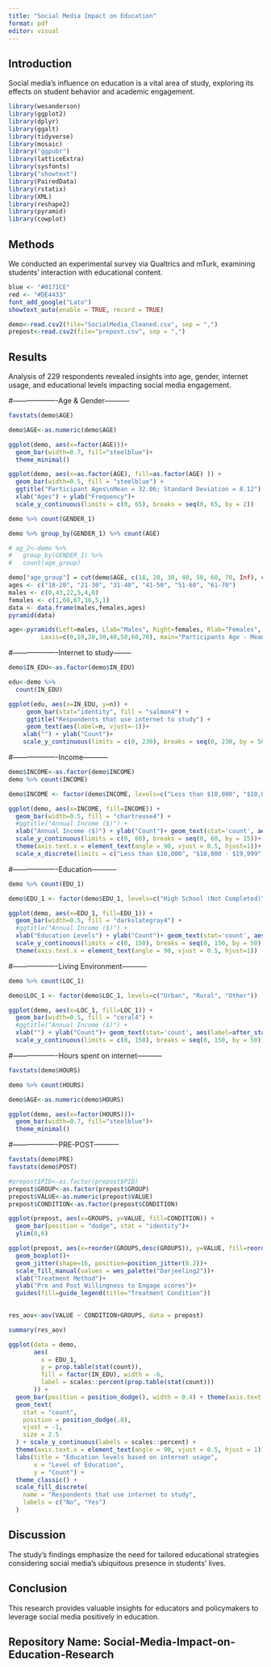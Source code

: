 ```yaml
---
title: "Social Media Impact on Education"
format: pdf
editor: visual
---
```


## Introduction
Social media's influence on education is a vital area of study, exploring its effects on student behavior and academic engagement.

```r
library(wesanderson)
library(ggplot2) 
library(dplyr)
library(ggalt)   
library(tidyverse)
library(mosaic)
library("ggpubr")
library(latticeExtra)
library(sysfonts)
library("showtext")
library(PairedData)
library(rstatix)
library(XML)
library(reshape2)
library(pyramid)
library(cowplot)
```

## Methods
We conducted an experimental survey via Qualtrics and mTurk, examining students' interaction with educational content.

```r
blue <- "#0171CE"
red <- "#DE4433"
font_add_google("Lato")
showtext_auto(enable = TRUE, record = TRUE)
```

```r
demo<-read.csv2(file="SocialMedia_Cleaned.csv", sep = ",")
prepost<-read.csv2(file="prepost.csv", sep = ",")
```
## Results
Analysis of 229 respondents revealed insights into age, gender, internet usage, and educational levels impacting social media engagement.

#-------------------Age & Gender-----------

```r
favstats(demo$AGE)

demo$AGE<-as.numeric(demo$AGE)

ggplot(demo, aes(x=factor(AGE)))+
  geom_bar(width=0.7, fill="steelblue")+
  theme_minimal()
```

```r
ggplot(demo, aes(x=as.factor(AGE), fill=as.factor(AGE) )) + 
  geom_bar(width=0.5, fill = "steelblue") +
  ggtitle("Participant Ages\nMean = 32.06; Standard Deviation = 8.12") +
  xlab("Ages") + ylab("Frequency")+
  scale_y_continuous(limits = c(0, 65), breaks = seq(0, 65, by = 2))

```

```r
demo %>% count(GENDER_1)

demo %>% group_by(GENDER_1) %>% count(AGE)
```

```r
# ag_2<-demo %>%
#   group_by(GENDER_1) %>% 
#   count(age_group)

demo["age_group"] = cut(demo$AGE, c(18, 20, 30, 40, 50, 60, 70, Inf), c("18-20", "21-30", "31-40", "41-50", "51-60", "61-70", "61-70"), include.lowest=TRUE)
ages <- c("18-20", "21-30", "31-40", "41-50", "51-60", "61-70")
males <- c(0,43,22,5,4,0)
females <- c(1,60,67,16,5,1)
data <- data.frame(males,females,ages)
pyramid(data)

age<-pyramids(Left=males, Llab="Males", Right=females, Rlab="Females", Center = ages,
         Laxis=c(0,10,20,30,40,50,60,70), main="Participants Age - Mean = 32.06; Standard Deviation = 8.12")

```

#-------------------Internet to study--------

```r


demo$IN_EDU<-as.factor(demo$IN_EDU)

edu<-demo %>%
  count(IN_EDU)

ggplot(edu, aes(x=IN_EDU, y=n)) +
     geom_bar(stat="identity", fill = "salmon4") +
     ggtitle("Respondents that use internet to study") +
     geom_text(aes(label=n, vjust=-1))+
    xlab("") + ylab("Count")+
    scale_y_continuous(limits = c(0, 230), breaks = seq(0, 230, by = 50))

```

#-------------------Income-----------

```r
demo$INCOME<-as.factor(demo$INCOME)
demo %>% count(INCOME)

demo$INCOME <- factor(demo$INCOME, levels=c("Less than $10,000", "$10,000 - $19,999", "$20,000 - $29,999", "$30,000 - $39,999", "$40,000 - $49,999", "$50,000 - $59,999", "$60,000 - $69,999", "$70,000 - $79,999", "$80,000 - $89,999", "$90,000 - $99,999", "$100,000 - $149,999"))

ggplot(demo, aes(x=INCOME, fill=INCOME)) + 
  geom_bar(width=0.5, fill = "chartreuse4") +
  #ggtitle("Annual Income ($)") +
  xlab("Annual Income ($)") + ylab("Count")+ geom_text(stat='count', aes(label=after_stat(count)), vjust=-1)+
  scale_y_continuous(limits = c(0, 60), breaks = seq(0, 60, by = 15))+
  theme(axis.text.x = element_text(angle = 90, vjust = 0.5, hjust=1))+
  scale_x_discrete(limits = c("Less than $10,000", "$10,000 - $19,999", "$20,000 - $29,999", "$30,000 - $39,999", "$40,000 - $49,999", "$50,000 - $59,999", "$60,000 - $69,999", "$70,000 - $79,999", "$80,000 - $89,999", "$90,000 - $99,999", "$100,000 - $149,999"))

```

#-------------------Education-----------

```r
demo %>% count(EDU_1)

demo$EDU_1 <- factor(demo$EDU_1, levels=c("High School (Not Completed)", "High School", "Associate's Degree", "Some College coursework", "Bachelor's Degree", "Master's or PhD"))

ggplot(demo, aes(x=EDU_1, fill=EDU_1)) + 
  geom_bar(width=0.5, fill = "darkslategray4") +
  #ggtitle("Annual Income ($)") +
  xlab("Education Levels") + ylab("Count")+ geom_text(stat='count', aes(label=after_stat(count)), vjust=-1)+
  scale_y_continuous(limits = c(0, 150), breaks = seq(0, 150, by = 50))+
  theme(axis.text.x = element_text(angle = 90, vjust = 0.5, hjust=1))
```

#-------------------Living Environment-----------

```r
demo %>% count(LOC_1)

demo$LOC_1 <- factor(demo$LOC_1, levels=c("Urban", "Rural", "Other"))

ggplot(demo, aes(x=LOC_1, fill=LOC_1)) + 
  geom_bar(width=0.5, fill = "coral4") +
  #ggtitle("Annual Income ($)") +
  xlab("") + ylab("Count")+ geom_text(stat='count', aes(label=after_stat(count)), vjust=-1)+
  scale_y_continuous(limits = c(0, 150), breaks = seq(0, 150, by = 50))

```

#-------------------Hours spent on internet-----------

```r
favstats(demo$HOURS)

demo %>% count(HOURS)

demo$AGE<-as.numeric(demo$HOURS)

ggplot(demo, aes(x=factor(HOURS)))+
  geom_bar(width=0.7, fill="steelblue")+
  theme_minimal()
```

#-------------------PRE-POST-----------

```r

favstats(demo$PRE)
favstats(demo$POST)

#prepost$PID<-as.factor(prepost$PID)
prepost$GROUP<-as.factor(prepost$GROUP)
prepost$VALUE<-as.numeric(prepost$VALUE)
prepost$CONDITION<-as.factor(prepost$CONDITION)

```

```r
ggplot(prepost, aes(x=GROUPS, y=VALUE, fill=CONDITION)) + 
  geom_bar(position = "dodge", stat = "identity")+
  ylim(0,6)

ggplot(prepost, aes(x=reorder(GROUPS,desc(GROUPS)), y=VALUE, fill=reorder(CONDITION, desc(CONDITION)))) + 
  geom_boxplot()+
  geom_jitter(shape=16, position=position_jitter(0.2))+
  scale_fill_manual(values = wes_palette("Darjeeling2"))+
  xlab("Treatment Method")+
  ylab("Pre and Post Willingness to Engage scores")+
  guides(fill=guide_legend(title="Treatment Condition"))
  
```

```r
res_aov<-aov(VALUE ~ CONDITION+GROUPS, data = prepost)

summary(res_aov)
```

```r
ggplot(data = demo,
       aes(
         x = EDU_1,
         y = prop.table(stat(count)),
         fill = factor(IN_EDU), width = -6,
         label = scales::percent(prop.table(stat(count)))
       )) +
  geom_bar(position = position_dodge(), width = 0.4) + theme(axis.text = element_text(size = -0.30))+
  geom_text(
    stat = "count",
    position = position_dodge(.8),
    vjust = -1,
    size = 2.5
  ) + scale_y_continuous(labels = scales::percent) +
  theme(axis.text.x = element_text(angle = 90, vjust = 0.5, hjust = 1))+
  labs(title = "Education levels based on internet usage",
       x = "Level of Education",
       y = "Count") +
  theme_classic() +
  scale_fill_discrete(
    name = "Respondents that use internet to study",
    labels = c("No", "Yes")
  )
```

## Discussion
The study's findings emphasize the need for tailored educational strategies considering social media's ubiquitous presence in students' lives.

## Conclusion
This research provides valuable insights for educators and policymakers to leverage social media positively in education.

## Repository Name: Social-Media-Impact-on-Education-Research

